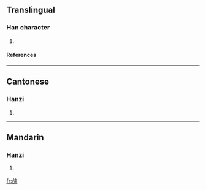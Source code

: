 ==Translingual==
===Han character===
{{Han char|rn=76|rad=欠|as=06|sn=10|four=8768<sub>2</sub>|canj=人口弓人 (ORNO)}}
# {{defn|Han|sort=欠06}}
====References====
{{Han ref|kx=0567.290|dkj=16071|dj=0956.020|hdz=32138.180|uh=6B31|ud=27441|bh=D1F8|bd=53752}}

----
==Cantonese==
===Hanzi===
{{yue-hanzi|jyut=|y=hot3}}
# {{defn|Cantonese}}

----
==Mandarin==
===Hanzi===
{{cmn-hanzi|pin=[[xià]] (xia4)|wg=hsia<sup>4</sup>}}
# {{defn|Mandarin}}

[[fr:欱]]